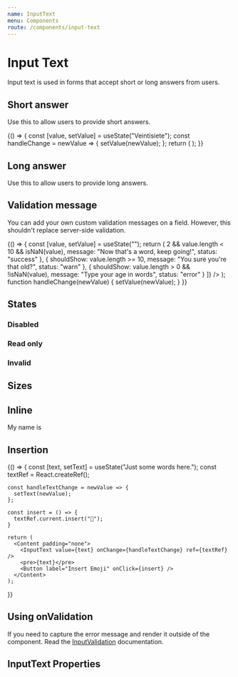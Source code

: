 ```yaml
---
name: InputText
menu: Components
route: /components/input-text
---
```



# Input Text

<ComponentStatus stage="rc" responsive="yes" accessible="yes" />

Input text is used in forms that accept short or long answers from users.

## Short answer

Use this to allow users to provide short answers.

<Playground>
  {() => {
    const [value, setValue] = useState("Veintisiete");
    const handleChange = newValue => {
      setValue(newValue);
    };
    return (
      <InputText
        value={value}
        onChange={handleChange}
        name="age"
        placeholder="Age in words"
      />
    );
  }}
</Playground>

## Long answer

Use this to allow users to provide long answers.

<Playground>
  <InputText
    multiline={true}
    placeholder="Describe your age"
    name="describeAge"
  />
</Playground>

## Validation message

You can add your own custom validation messages on a field. However, this
shouldn't replace server-side validation.

<Playground>
  {() => {
    const [value, setValue] = useState("");
    return (
      <InputText
        value={value}
        onChange={handleChange}
        name="age"
        placeholder="What's your age"
        validations={[
          {
            shouldShow: value.length > 2 && value.length < 10 && isNaN(value),
            message: "Now that's a word, keep going!",
            status: "success"
          },
          {
            shouldShow: value.length >= 10,
            message: "You sure you're that old?",
            status: "warn"
          },
          {
            shouldShow: value.length > 0 && !isNaN(value),
            message: "Type your age in words",
            status: "error"
          }
        ]}
      />
    );
    function handleChange(newValue) {
      setValue(newValue);
    }
  }}
</Playground>

## States

### Disabled

<Playground>
  <InputText
    placeholder="Credit card"
    value="**** **** **** 1234"
    disabled={true}
    name="creditCard"
  />
</Playground>

### Read only

<Playground>
  <InputText
    placeholder="Your referral code"
    value="WXYZ100"
    readonly={true}
    name="referralCode"
  />
</Playground>

### Invalid

<Playground>
  <InputText
    placeholder="Email"
    value="atlantis"
    invalid={true}
    name="emailAddress"
  />
</Playground>

## Sizes

<Playground>
  <InputText name="smallField" size="small" placeholder="Duration" />
  <InputText name="largeField" size="large" placeholder="Your username" />
</Playground>

## Inline

<Playground>
  <Text>
    My name is
    <InputText
      name="durationInDays"
      value="Jeff"
      size="small"
      inline={true}
      maxLength={4}
      align="center"
    />
  </Text>
</Playground>

## Insertion

<Playground>
  {() => {
    const [text, setText] = useState("Just some words here.");
    const textRef = React.createRef();

    const handleTextChange = newValue => {
      setText(newValue);
    };

    const insert = () => {
      textRef.current.insert("🎉");
    }

    return (
      <Content padding="none">
        <InputText value={text} onChange={handleTextChange} ref={textRef} />
        <pre>{text}</pre>
        <Button label="Insert Emoji" onClick={insert} />
      </Content>
    );

}}

</Playground>

## Using onValidation

If you need to capture the error message and render it outside of the component.
Read the [InputValidation](/components/input-validation) documentation.

## InputText Properties

<Props of={InputText} />
